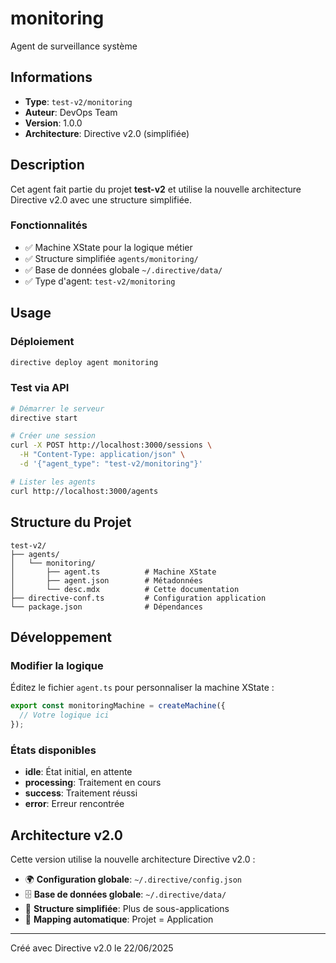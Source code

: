 # monitoring

Agent de surveillance système

## Informations

- **Type**: `test-v2/monitoring`
- **Auteur**: DevOps Team
- **Version**: 1.0.0
- **Architecture**: Directive v2.0 (simplifiée)

## Description

Cet agent fait partie du projet **test-v2** et utilise la nouvelle architecture Directive v2.0 avec une structure simplifiée.

### Fonctionnalités

- ✅ Machine XState pour la logique métier
- ✅ Structure simplifiée `agents/monitoring/`
- ✅ Base de données globale `~/.directive/data/`
- ✅ Type d'agent: `test-v2/monitoring`

## Usage

### Déploiement

```bash
directive deploy agent monitoring
```

### Test via API

```bash
# Démarrer le serveur
directive start

# Créer une session
curl -X POST http://localhost:3000/sessions \
  -H "Content-Type: application/json" \
  -d '{"agent_type": "test-v2/monitoring"}'

# Lister les agents
curl http://localhost:3000/agents
```

## Structure du Projet

```
test-v2/
├── agents/
│   └── monitoring/
│       ├── agent.ts          # Machine XState
│       ├── agent.json        # Métadonnées
│       └── desc.mdx          # Cette documentation
├── directive-conf.ts         # Configuration application
└── package.json              # Dépendances
```

## Développement

### Modifier la logique

Éditez le fichier `agent.ts` pour personnaliser la machine XState :

```typescript
export const monitoringMachine = createMachine({
  // Votre logique ici
});
```

### États disponibles

- **idle**: État initial, en attente
- **processing**: Traitement en cours  
- **success**: Traitement réussi
- **error**: Erreur rencontrée

## Architecture v2.0

Cette version utilise la nouvelle architecture Directive v2.0 :

- 🌍 **Configuration globale**: `~/.directive/config.json`
- 🗄️ **Base de données globale**: `~/.directive/data/`
- 📁 **Structure simplifiée**: Plus de sous-applications
- 🔗 **Mapping automatique**: Projet = Application

---

Créé avec Directive v2.0 le 22/06/2025
